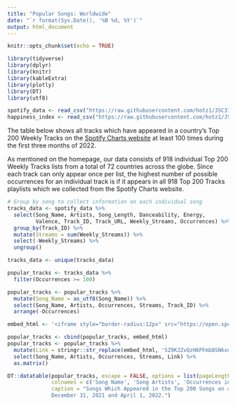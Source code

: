 ```yaml
---
title: "Popular Songs: Worldwide"
date: "`r format(Sys.Date(), '%B %d, %Y')`"
output: html_document
---
```

<style type="text/css">
.navbar {
  background-color:#1db954;
}
.main-container {
  max-width: 1600px;
  font-size: 16px;
  margin-left: auto;
  margin-right: auto;
}
</style>

```r
knitr::opts_chunk$set(echo = TRUE)
```

```r
library(tidyverse)
library(dplyr)
library(knitr)
library(kableExtra)
library(plotly)
library(DT)
library(utf8)
```

```r
spotify_data <- read_csv("https://raw.githubusercontent.com/hotz1/JSC370-HW5/main/spotify_data_full.csv")
happiness_index <- read_csv("https://raw.githubusercontent.com/hotz1/JSC370-HW5/main/happiness_data.csv")
```

The table below shows all tracks which have appeared in a country's Top 200 Weekly Tracks on the [Spotify Charts website](https://spotifycharts.com/regional/global/daily/latest) at least 100 times during the first three months of 2022.

As mentioned on the homepage, our data consists of 918 individual Top 200 Weekly Tracks lists from a total of 72 countries across the globe. Since each track can only appear once per list, the highest number of possible occurrences for an individual track is if it appears in all 918 Top 200 Tracks playlists which we collected from the Spotify Charts website.

```r
# Group by song to collect information on each individual song
tracks_data <- spotify_data %>% 
  select(Song_Name, Artists, Song_Length, Danceability, Energy,
         Valence, Track_ID, Track_URL, Weekly_Streams, Occurrences) %>%
  group_by(Track_ID) %>%
  mutate(Streams = sum(Weekly_Streams)) %>%
  select(-Weekly_Streams) %>%
  ungroup()

tracks_data <- unique(tracks_data)
```

```r
popular_tracks <- tracks_data %>%
  filter(Occurrences >= 100)

popular_tracks <- popular_tracks %>%
  mutate(Song_Name = as_utf8(Song_Name)) %>%
  select(Song_Name, Artists, Occurrences, Streams, Track_ID) %>%
  arrange(-Occurrences)

embed_html <- '<iframe style="border-radius:12px" src="https://open.spotify.com/embed/track/5Z9KJZvQzH6PFmb8SNkxuk?utm_source=generator" width="100%" height="80" frameBorder="0" allowfullscreen="" allow="autoplay; clipboard-write; encrypted-media; fullscreen; picture-in-picture"></iframe>'

popular_tracks <- cbind(popular_tracks, embed_html)
popular_tracks <- popular_tracks %>%
  mutate(Link = stringr::str_replace(embed_html, '5Z9KJZvQzH6PFmb8SNkxuk', Track_ID)) %>%
  select(Song_Name, Artists, Occurrences, Streams, Link) %>%
  as.matrix()

DT::datatable(popular_tracks, escape = FALSE, options = list(pageLength = 25),
              colnames = c('Song Name', 'Song Artists', 'Occurrences in Top 200', 'Total Streams', 'Spotify Link'),
              caption = "Songs Which Appeared in the Top 200 Songs on a country\'s weekly Spotify Charts at least 100 times between 
              December 31, 2021 and April 1, 2022.")
```